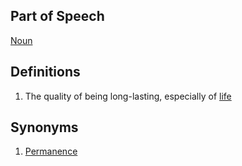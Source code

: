==Part of Speech==
[[Noun]]
==Definitions==
#The quality of being long-lasting, especially of [[life]]
==Synonyms==
#[[Permanence]]